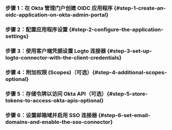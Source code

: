 
### 步骤 1：在 Okta 管理门户创建 OIDC 应用程序 \{#step-1-create-an-oidc-application-on-okta-admin-portal}

<Step1 />

### 步骤 2：配置应用程序设置 \{#step-2-configure-the-application-settings}

<Step2 />

### 步骤 3：使用客户端凭据设置 Logto 连接器 \{#step-3-set-up-logto-connector-with-the-client-credentials}

<Step3 />

### 步骤 4：附加权限 (Scopes)（可选）\{#step-4-additional-scopes-optional}

<Step4 />

### 步骤 5：存储令牌以访问 Okta API（可选）\{#step-5-store-tokens-to-access-okta-apis-optional\}

<Step5 />

### 步骤 6：设置邮箱域并启用 SSO 连接器 \{#step-6-set-email-domains-and-enable-the-sso-connector}

<Step6 />
